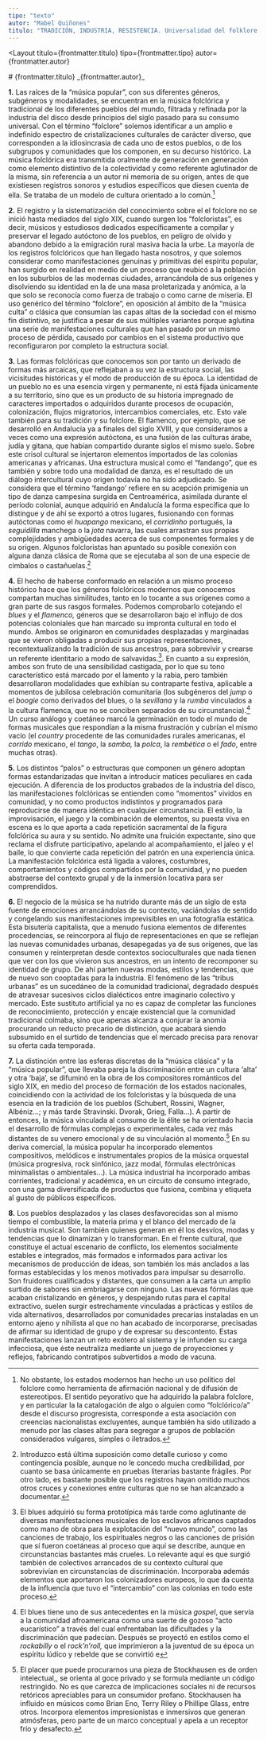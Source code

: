 ```yaml
---
tipo: "texto"
autor: "Mabel Quiñones"
titulo: "TRADICIÓN, INDUSTRIA, RESISTENCIA. Universalidad del folklore y poligénesis cultural"
---
```



<Layout
  titulo={frontmatter.titulo}
  tipo={frontmatter.tipo}
  autor={frontmatter.autor}
>

<Prose>
# {frontmatter.titulo}
_{frontmatter.autor}_

**1.** Las raíces de la “música popular”, con sus diferentes géneros, subgéneros y modalidades, se encuentran en la música folclórica y tradicional de los diferentes pueblos del mundo, filtrada y refinada por la industria del disco desde principios del siglo pasado para su consumo universal. Con el término “folclore” solemos identificar a un amplio e indefinido espectro de cristalizaciones culturales de carácter diverso, que corresponden a la idiosincrasia de cada uno de estos pueblos, o de los subgrupos y comunidades que los componen, en su decurso histórico. La música folclórica era transmitida oralmente de generación en generación como elemento distintivo de la colectividad y como referente aglutinador de la misma, sin referencia a un autor ni memoria de su origen, antes de que existiesen registros sonoros y estudios específicos que diesen cuenta de ella. Se trataba de un modelo de cultura orientado a lo común.[^1]

**2.** El registro y la sistematización del conocimiento sobre el el folclore no se inició hasta mediados del siglo XIX, cuando surgen los “folcloristas”, es decir, músicos y estudiosos dedicados específicamente a compilar y preservar el legado autóctono de los pueblos, en peligro de olvido y abandono debido a la emigración rural masiva hacia la urbe. La mayoría de los registros folclóricos que han llegado hasta nosotros, y que solemos considerar como manifestaciones genuinas y primitivas del espíritu popular, han surgido en realidad en medio de un proceso que reubicó a la población en los suburbios de las modernas ciudades, arrancándola de sus orígenes y disolviendo su identidad en la de una masa proletarizada y anómica, a la que solo se reconocía como fuerza de trabajo o como carne de miseria. El uso genérico del término “folclore”, en oposición al ámbito de la “música culta” o clásica que consumían las capas altas de la sociedad con el mismo fin distintivo, se justifica a pesar de sus múltiples variantes porque aglutina una serie de manifestaciones culturales que han pasado por un mismo proceso de pérdida, causado por cambios en el sistema productivo que reconfiguraron por completo la estructura social.

**3.** Las formas folclóricas que conocemos son por tanto un derivado de formas más arcaicas, que reflejaban a su vez la estructura social, las vicisitudes históricas y el modo de producción de su época. La identidad de un pueblo no es una esencia virgen y permanente, ni está fijada únicamente a su territorio, sino que es un producto de su historia impregnado de caracteres importados o adquiridos durante procesos de ocupación, colonización, flujos migratorios, intercambios comerciales, etc. Esto vale también para su tradición y su folclore. El flamenco, por ejemplo, que se desarrolló en Andalucía ya a finales del siglo XVIII, y que consideramos a veces como una expresión autóctona, es una fusión de las culturas árabe, judía y gitana, que habían compartido durante siglos el mismo suelo. Sobre este crisol cultural se injertaron elementos importados de las colonias americanas y africanas. Una estructura musical como el “fandango”, que es también y sobre todo una modalidad de danza, es el resultado de un diálogo intercultural cuyo origen todavía no ha sido adjudicado. Se considera que el término ‘fandango’ refiere en su acepción primigenia un tipo de danza campesina surgida en Centroamérica, asimilada durante el período colonial, aunque adquirió en Andalucía la forma específica que lo distingue y de ahí se exportó a otros lugares, fusionando con formas autóctonas como el _huapango_ mexicano, el _corridinho_ portugués, la _seguidilla_ manchega o la _jota_ navarra, las cuales arrastran sus propias complejidades y ambigüedades acerca de sus componentes formales y de su origen. Algunos folcloristas han apuntado su posible conexión con alguna danza clásica de Roma que se ejecutaba al son de una especie de címbalos o castañuelas.[^2]

**4.** El hecho de haberse conformado en relación a un mismo proceso histórico hace que los géneros folclóricos modernos que conocemos compartan muchas similitudes, tanto en lo tocante a sus orígenes como a gran parte de sus rasgos formales. Podemos comprobarlo cotejando el _blues_ y el _flamenco,_ géneros que se desarrollaron bajo el influjo de dos potencias coloniales que han marcado su impronta cultural en todo el mundo. Ambos se originaron en comunidades desplazadas y marginadas que se vieron obligadas a producir sus propias representaciones, recontextualizando la tradición de sus ancestros, para sobrevivir y crearse un referente identitario a modo de salvavidas.[^3]. En cuanto a su expresión, ambos son fruto de una sensibilidad castigada, por lo que su tono característico está marcado por el lamento y la rabia, pero también desarrollaron modalidades que exhibían su contraparte festiva, aplicable a momentos de jubilosa celebración comunitaria (los subgéneros del _jump_ o el _boogie_ como derivados del blues, o la _sevillana_ y la _rumba_ vinculados a la cultura flamenca, que no se conciben separados de su circunstancia).[^4] Un curso análogo y coetáneo marcó la germinación en todo el mundo de formas musicales que respondían a la misma frustración y cubrían el mismo vacío (el _country_ procedente de las comunidades rurales americanas, el _corrido_ mexicano, el _tango_, la _samba,_ la _polca_, la _rembética_ o el _fado_, entre muchas otras).

**5.** Los distintos “palos” o estructuras que componen un género adoptan formas estandarizadas que invitan a introducir matices peculiares en cada ejecución. A diferencia de los productos grabados de la industria del disco, las manifestaciones folclóricas se entienden como “momentos” vividos en comunidad, y no como productos indistintos y programados para reproducirse de manera idéntica en cualquier circunstancia. El estilo, la improvisación, el juego y la combinación de elementos, su puesta viva en escena es lo que aporta a cada repetición sacramental de la figura folclórica su aura y su sentido. No admite una fruición expectante, sino que reclama el disfrute participativo, apelando al acompañamiento, el jaleo y el baile, lo que convierte cada repetición del patrón en una experiencia única. La manifestación folclórica está ligada a valores, costumbres, comportamientos y códigos compartidos por la comunidad, y no pueden abstraerse del contexto grupal y de la inmersión locativa para ser comprendidos.

**6.** El negocio de la música se ha nutrido durante más de un siglo de esta fuente de emociones arrancándolas de su contexto, vaciándolas de sentido y congelando sus manifestaciones imprevisibles en una fotografía estática. Esta bisutería capitalista, que a menudo fusiona elementos de diferentes procedencias, se reincorpora al flujo de representaciones en que se reflejan las nuevas comunidades urbanas, desapegadas ya de sus orígenes, que las consumen y reinterpretan desde contextos socioculturales que nada tienen que ver con los que vivieron sus ancestros, en un intento de recomponer su identidad de grupo. De ahí parten nuevas modas, estilos y tendencias, que de nuevo son cooptadas para la industria. El fenómeno de las “tribus urbanas” es un sucedáneo de la comunidad tradicional, degradado después de atravesar sucesivos ciclos dialécticos entre imaginario colectivo y mercado. Este sustituto artificial ya no es capaz de completar las funciones de reconocimiento, protección y encaje existencial que la comunidad tradicional colmaba, sino que apenas alcanza a conjurar la anomia procurando un reducto precario de distinción, que acabará siendo subsumido en el surtido de tendencias que el mercado precisa para renovar su oferta cada temporada.

**7.** La distinción entre las esferas discretas de la “música clásica” y la “música popular”, que llevaba pareja la discriminación entre un cultura ‘alta’ y otra ‘baja’, se difuminó en la obra de los compositores románticos del siglo XIX, en medio del proceso de formación de los estados nacionales, coincidiendo con la actividad de los folcloristas y la búsqueda de una esencia en la tradición de los pueblos (Schubert, Rossini, Wagner, Albéniz...; y más tarde Stravinski. Dvorak, Grieg, Falla...). A partir de entonces, la música vinculada al consumo de la élite se ha orientado hacia el desarrollo de fórmulas complejas o experimentales, cada vez más distantes de su venero emocional y de su vinculación al momento.[^5] En su deriva comercial, la música popular ha incorporado elementos compositivos, melódicos e instrumentales propios de la música orquestal (música progresiva, rock sinfónico, jazz modal, fórmulas electrónicas minimalistas o ambientales...). La música industrial ha incorporado ambas corrientes, tradicional y académica, en un circuito de consumo integrado, con una gama diversificada de productos que fusiona, combina y etiqueta al gusto de públicos específicos.

**8.** Los pueblos desplazados y las clases desfavorecidas son al mismo tiempo el combustible, la materia prima y el blanco del mercado de la industria musical. Son también quienes generan en él los desvíos, modas y tendencias que lo dinamizan y lo transforman. En el frente cultural, que constituye el actual escenario de conflicto, los elementos socialmente estables e integrados, más formados e informados para activar los mecanismos de producción de ideas, son también los más anclados a las formas establecidas y los menos motivados para impulsar su desarrollo. Son fruidores cualificados y distantes, que consumen a la carta un amplio surtido de sabores sin embriagarse con ninguno. Las nuevas fórmulas que acaban cristalizando en géneros, y despejando rutas para el capital extractivo, suelen surgir estrechamente vinculadas a prácticas y estilos de vida alternativos, desarrollados por comunidades precarias instaladas en un entorno ajeno y nihilista al que no han acabado de incorporarse, precisadas de afirmar su identidad de grupo y de expresar su descontento. Estas manifestaciones lanzan un reto exótero al sistema y le infunden su carga infecciosa, que éste neutraliza mediante un juego de proyecciones y reflejos, fabricando contratipos subvertidos a modo de vacuna.

[^1]: No obstante, los estados modernos han hecho un uso político del folclore como herramienta de afirmación nacional y de difusión de estereotipos. El sentido peyorativo que ha adquirido la palabra folclore, y en particular la la catalogación de algo o alguien como “folclórico/a” desde el discurso progresista, corresponde a esta asociación con creencias nacionalistas excluyentes, aunque también ha sido utilizado a menudo por las clases altas para segregar a grupos de población considerados vulgares, simples o iletrados.
[^2]: Introduzco está última suposición como detalle curioso y como contingencia posible, aunque no le concedo mucha credibilidad, por cuanto se basa únicamente en pruebas literarias bastante frágiles. Por otro lado, es bastante posible que los registros hayan omitido muchos otros cruces y conexiones entre culturas que no se han alcanzado a documentar.
[^3]: El blues adquirió su forma prototípica más tarde como aglutinante de diversas manifestaciones musicales de los esclavos africanos captados como mano de obra para la explotación del “nuevo mundo”, como las canciones de trabajo, los espirituales negros o las canciones de prisión que sí fueron coetáneas al proceso que aquí se describe, aunque en circunstancias bastantes más crueles. Lo relevante aquí es que surgió también de colectivos arrancados de su contexto cultural que sobrevivían en circunstancias de discriminación. Incorporaba además elementos que aportaron los colonizadores europeos, lo que da cuenta de la influencia que tuvo el “intercambio” con las colonias en todo este proceso.
[^4]: El blues tiene uno de sus antecedentes en la música _gospel_, que servía a la comunidad afroamericana como una suerte de gozoso “acto eucarístico” a través del cual enfrentaban las dificultades y la discriminación que padecían. Después se proyectó en estilos como el _rockabilly_ o el r*ock’n’roll,* que imprimieron a la juventud de su época un espíritu lúdico y rebelde que se convirtió e
[^5]: El placer que puede procurarnos una pieza de Stockhausen es de orden intelectual,, se orienta al goce privado y se formula mediante un código restringido. No es que carezca de implicaciones sociales ni de recursos retóricos apreciables para un consumidor profano. Stockhausen ha influido en músicos como Brian Eno, Terry Riley o Phillipe Glass, entre otros. Incorpora elementos impresionistas e inmersivos que generan atmósferas, pero parte de un marco conceptual y apela a un receptor frío y desafecto.

</Prose>
</Layout>
